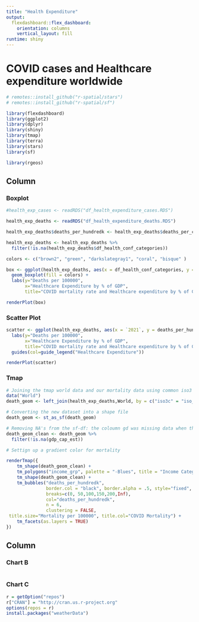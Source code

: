 ```yaml
---
title: "Health Expenditure"
output: 
  flexdashboard::flex_dashboard:
    orientation: columns
    vertical_layout: fill
runtime: shiny
---
```

# COVID cases and Healthcare expenditure worldwide

```r
# remotes::install_github("r-spatial/stars")
# remotes::install_github("r-spatial/sf")

library(flexdashboard)
library(ggplot2)
library(dplyr)
library(shiny)
library(tmap)
library(terra)
library(stars)
library(sf)

library(rgeos)
```

Column {.tabset}
-----------------------------------------------------------------------

### Boxplot 

```r
#health_exp_cases <- readRDS("df_health_expenditure_cases.RDS")

health_exp_deaths <- readRDS("df_health_expenditure_deaths.RDS")

health_exp_deaths$deaths_per_hundredk <- health_exp_deaths$deaths_per_capita * 100000

health_exp_deaths <- health_exp_deaths %>%
  filter(!is.na(health_exp_deaths$df_health_conf_categories))

colors <- c("brown2", "green", "darkslategray1", "coral", "bisque" )

box <- ggplot(health_exp_deaths, aes(x = df_health_conf_categories, y = deaths_per_hundredk)) +
  geom_boxplot(fill = colors) + 
  labs(y="Deaths per 100000",
       x="Healthcare Expenditure by % of GDP",   
       title="COVID mortality rate and Healthcare expenditure by % of GDP")

renderPlot(box)
```


### Scatter Plot
```r
scatter <- ggplot(health_exp_deaths, aes(x = `2021`, y = deaths_per_hundredk)) + geom_point(aes(col=df_health_conf_categories)) +
  labs(y="Deaths per 100000",
       x="Healthcare Expenditure by % of GDP",   
       title="COVID mortality rate and Healthcare expenditure by % of GDP") +
  guides(col=guide_legend("Healthcare Expenditure"))

renderPlot(scatter)
```


### Tmap
```r
# Joining the tmap world data and our mortality data using common iso3 name coloumn
data("World")
death_geom <- left_join(health_exp_deaths,World, by = c("iso3c" = "iso_a3"))

# Converting the new dataset into a shape file  
death_geom <- st_as_sf(death_geom)

# Removing NA's from the sf-df: the coloumn gd was missing data when there were no coordinates.
death_geom_clean <- death_geom %>%
  filter(!is.na(gdp_cap_est))

# Settign up a gradient color for mortality

renderTmap({
    tm_shape(death_geom_clean) + 
    tm_polygons("income_grp", palette = "-Blues", title = "Income Categories", contrast =0.5, clustering = FALSE) + tm_text("iso3c", size = 0.5) + 
    tm_shape(death_geom_clean) +
    tm_bubbles("deaths_per_hundredk",
               border.col = "black", border.alpha = .5, style="fixed",
               breaks=c(0, 50,100,150,200,Inf),
               col="deaths_per_hundredk",
               n = 6,
               clustering = FALSE,
 title.size="Mortality per 100000", title.col="COVID Mortality") +
    tm_facets(as.layers = TRUE)
})

```

Column {data-width=350}
-----------------------------------------------------------------------

### Chart B

```r

```

### Chart C

```r
r = getOption("repos")
r["CRAN"] = "http://cran.us.r-project.org"
options(repos = r)
install.packages("weatherData")
```

